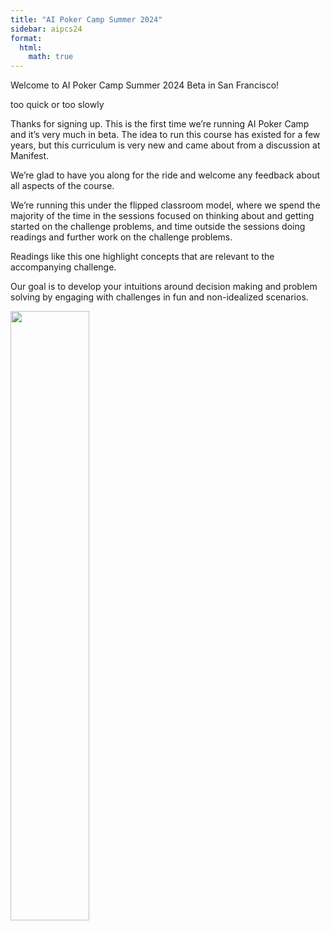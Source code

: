 ```yaml
---
title: "AI Poker Camp Summer 2024"
sidebar: aipcs24
format:
  html:
    math: true
---
```

Welcome to AI Poker Camp Summer 2024 Beta in San Francisco! 

too quick or too slowly 

Thanks for signing up. This is the first time we're running AI Poker Camp and it's very much in beta. The idea to run this course has existed for a few years, but this curriculum is very new and came about from a discussion at Manifest. 

We're glad to have you along for the ride and welcome any feedback about all aspects of the course. 

We're running this under the flipped classroom model, where we spend the majority of the time in the sessions focused on thinking about and getting started on the challenge problems, and time outside the sessions doing readings and further work on the challenge problems. 

Readings like this one highlight concepts that are relevant to the accompanying challenge. 

Our goal is to develop your intuitions around decision making and problem solving by engaging with challenges in fun and non-idealized scenarios. 

![](../assets/pcicon.png){width=50%}